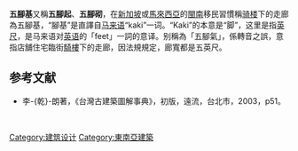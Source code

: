 {{Infobox Chinese
|pic=Five foot way, Ampang, Selangor 2.jpg
|piccap=[[雪蘭莪|雪蘭莪]]的五腳基
|t=五腳基
|s=五脚基
|l=臨街騎樓下的走廊
|p=<!--汉语拼音-->wǔjiǎojī
|bpmf=<!--注音符号-->ㄨˇ ㄐㄧㄠˇ ㄐㄧ
|poj=<!--闽南语白话字-->ngó͘khaki
|puj=<!--潮语白话字-->
|teo=<!--潮州话拼音方案-->
|altname=其他中文名称
|t2=五腳起<br>五腳氣
|s2=五脚起<br>五脚气
|p2=<!--汉语拼音2-->wǔjiǎoqǐ<br>wǔjiǎoqì
|bpmf2=<!--注音符号2-->ㄨˇ ㄐㄧㄠˇ ㄑㄧˇ<br>ㄨˇ ㄐㄧㄠˇ ㄑㄧˋ
|poj2=<!--闽南语白话字2-->ngó͘khakhí、ngó͘khakhì
|puj2=<!--潮语白话字2-->
|teo2=<!--潮州话拼音方案2-->
|msa=kaki lima
|lang1=英语
|lang1_content=five foot way
}}
'''五腳基'''又稱'''五腳起'''、'''五腳砌'''，在[[新加坡|新加坡]]或[[馬來西亞|馬來西亞]]的[[閩南|閩南]]移民習慣稱[[骑楼|骑楼]]下的走廊為五腳基，“腳基”是直譯自[[马来语|马来语]]“kaki”一词。“Kaki”的本意是“脚”，这里是指[[英尺|英尺]]，是马来语对[[英语|英语]]的「feet」一詞的意译。别稱為「五腳氣」，係轉音之誤，意指店舖住宅臨街[[騎樓|騎樓]]下的走廊，因法規規定，廊寬都是五英尺。

==参考文献==
*李-{乾}-朗著，《台灣古建築圖解事典》，初版，遠流，台北市，2003，p51。

<br>
{{Arch-stub}}

[[Category:建筑设计|Category:建筑设计]]
[[Category:東南亞建築|Category:東南亞建築]]